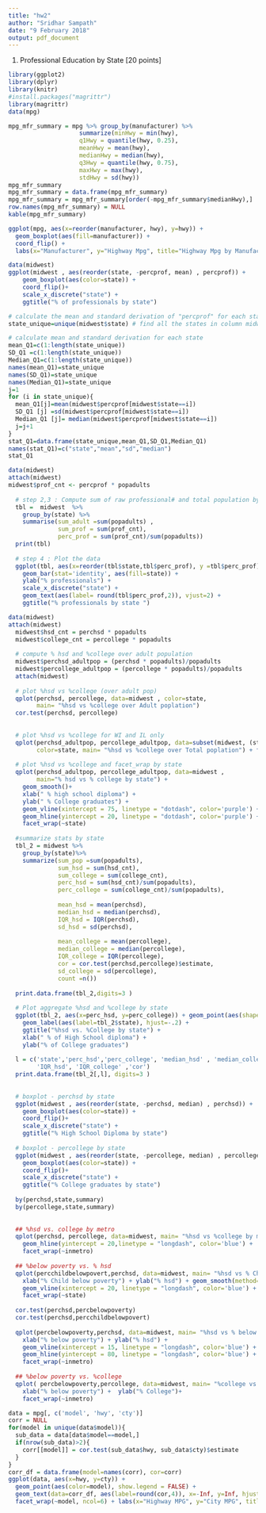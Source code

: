 ```yaml
---
title: "hw2"
author: "Sridhar Sampath"
date: "9 February 2018"
output: pdf_document
---
```


1. Professional Education by State [20 points]

```r
library(ggplot2)
library(dplyr)
library(knitr)
#install.packages("magrittr")
library(magrittr)
data(mpg)

mpg_mfr_summary = mpg %>% group_by(manufacturer) %>% 
                    summarize(minHwy = min(hwy), 
                    q1Hwy = quantile(hwy, 0.25), 
                    meanHwy = mean(hwy), 
                    medianHwy = median(hwy), 
                    q3Hwy = quantile(hwy, 0.75), 
                    maxHwy = max(hwy),
                    stdHwy = sd(hwy))
mpg_mfr_summary
mpg_mfr_summary = data.frame(mpg_mfr_summary)
mpg_mfr_summary = mpg_mfr_summary[order(-mpg_mfr_summary$medianHwy),]
row.names(mpg_mfr_summary) = NULL
kable(mpg_mfr_summary)

ggplot(mpg, aes(x=reorder(manufacturer, hwy), y=hwy)) + 
  geom_boxplot(aes(fill=manufacturer)) + 
  coord_flip() +
  labs(x="Manufacturer", y="Highway Mpg", title="Highway Mpg by Manufacturer Boxplot")

```
```r
data(midwest)
ggplot(midwest , aes(reorder(state, -percprof, mean) , percprof)) + 
    geom_boxplot(aes(color=state)) +
    coord_flip()+
    scale_x_discrete("state") +
    ggtitle("% of professionals by state")

# calculate the mean and standard derivation of "percprof" for each state
state_unique=unique(midwest$state) # find all the states in column midwest$state

# calculate mean and standard derivation for each state
mean_Q1=c(1:length(state_unique)) 
SD_Q1 =c(1:length(state_unique))
Median_Q1=c(1:length(state_unique))
names(mean_Q1)=state_unique
names(SD_Q1)=state_unique
names(Median_Q1)=state_unique
j=1
for (i in state_unique){
  mean_Q1[j]=mean(midwest$percprof[midwest$state==i])
  SD_Q1 [j] =sd(midwest$percprof[midwest$state==i])
  Median_Q1 [j]= median(midwest$percprof[midwest$state==i])
  j=j+1
}
stat_Q1=data.frame(state_unique,mean_Q1,SD_Q1,Median_Q1)  
names(stat_Q1)=c("state","mean","sd","median")
stat_Q1
```
```r
data(midwest)
attach(midwest)
midwest$prof_cnt <- percprof * popadults  
  
  # step 2,3 : Compute sum of raw professional# and total population by state
  tbl =  midwest  %>%
    group_by(state) %>%
    summarise(sum_adult =sum(popadults) , 
              sum_prof = sum(prof_cnt),
              perc_prof = sum(prof_cnt)/sum(popadults))
  print(tbl)
  
  # step 4 : Plot the data
  ggplot(tbl, aes(x=reorder(tbl$state,tbl$perc_prof), y =tbl$perc_prof)) + 
    geom_bar(stat='identity', aes(fill=state)) +
    ylab("% professionals") +
    scale_x_discrete("state") +
    geom_text(aes(label= round(tbl$perc_prof,2)), vjust=2) +
    ggtitle("% professionals by state ")

```
```r
data(midwest)
attach(midwest)
  midwest$hsd_cnt = perchsd * popadults
  midwest$college_cnt = percollege * popadults
  
  # compute % hsd and %college over adult population
  midwest$perchsd_adultpop = (perchsd * popadults)/popadults
  midwest$percollege_adultpop = (percollege * popadults)/popadults
  attach(midwest)
  
  # plot %hsd vs %college (over adult pop)
  qplot(perchsd, percollege, data=midwest , color=state, 
        main= "%hsd vs %college over Adult poplation")
  cor.test(perchsd, percollege)
  
  
  # plot %hsd vs %college for WI and IL only
  qplot(perchsd_adultpop, percollege_adultpop, data=subset(midwest, (state=='WI' | state=='IL')) , 
        color=state, main= "%hsd vs %college over Total poplation") + facet_wrap(~state)
  
  # plot %hsd vs %college and facet_wrap by state
  qplot(perchsd_adultpop, percollege_adultpop, data=midwest , 
        main="% hsd vs % college by state") + 
    geom_smooth()+
    xlab(" % high school diploma") +
    ylab(" % College graduates") +
    geom_vline(xintercept = 75, linetype = "dotdash", color='purple') +
    geom_hline(yintercept = 20, linetype = "dotdash", color='purple') +
    facet_wrap(~state)
  
  #summarize stats by state
  tbl_2 = midwest %>%
    group_by(state)%>%
    summarize(sum_pop =sum(popadults),
              sum_hsd = sum(hsd_cnt),
              sum_college = sum(college_cnt),
              perc_hsd = sum(hsd_cnt)/sum(popadults),
              perc_college = sum(college_cnt)/sum(popadults),
              
              mean_hsd = mean(perchsd),
              median_hsd = median(perchsd),
              IQR_hsd = IQR(perchsd),
              sd_hsd = sd(perchsd),
              
              mean_college = mean(percollege),
              median_college = median(percollege),
              IQR_college = IQR(percollege),  
              cor = cor.test(perchsd,percollege)$estimate,
              sd_college = sd(percollege),
              count =n())
  
  print.data.frame(tbl_2,digits=3 )
                   
  # Plot aggregate %hsd and %college by state
  ggplot(tbl_2, aes(x=perc_hsd, y=perc_college)) + geom_point(aes(shape=state)) + 
    geom_label(aes(label=tbl_2$state), hjust=-.2) +
    ggtitle("%hsd vs. %College by state") +
    xlab(" % of High School diploma") +
    ylab("% of College graduates")
    
  l = c('state','perc_hsd','perc_college', 'median_hsd' , 'median_college', 'mean_hsd' , 'mean_college',
        'IQR_hsd', 'IQR_college' ,'cor')
  print.data.frame(tbl_2[,l], digits=3 )
  
  
  # boxplot - perchsd by state
  ggplot(midwest , aes(reorder(state, -perchsd, median) , perchsd)) + 
    geom_boxplot(aes(color=state)) +
    coord_flip()+
    scale_x_discrete("state") +
    ggtitle("% High School Diploma by state")
  
  # boxplot - percollege by state
  ggplot(midwest , aes(reorder(state, -percollege, median) , percollege)) + 
    geom_boxplot(aes(color=state)) +
    coord_flip()+
    scale_x_discrete("state") +
    ggtitle("% College graduates by state")
  
  by(perchsd,state,summary)
  by(percollege,state,summary)
  
  
  ## %hsd vs. college by metro 
  qplot(perchsd, percollege, data=midwest, main= "%hsd vs %college by metro") +
    geom_hline(yintercept = 20,linetype = "longdash", color='blue') + 
    facet_wrap(~inmetro)
  
  ## %below poverty vs. % hsd 
  qplot(percchildbelowpovert,perchsd, data=midwest, main= "%hsd vs % Child below poverty") +
    xlab("% Child below poverty") + ylab("% hsd") + geom_smooth(method=lm) + 
    geom_vline(xintercept = 20, linetype = "longdash", color='blue') +
    facet_wrap(~state)
  
  cor.test(perchsd,percbelowpoverty)
  cor.test(perchsd,percchildbelowpovert)
  
  qplot(percbelowpoverty,perchsd, data=midwest, main= "%hsd vs % below poverty") +
    xlab("% below poverty") + ylab("% hsd") +
    geom_vline(xintercept = 15, linetype = "longdash", color='blue') +
    geom_hline(yintercept = 80, linetype = "longdash", color='blue') +
    facet_wrap(~inmetro)
  
  ## %below poverty vs. %college
  qplot( percbelowpoverty,percollege, data=midwest, main= "%college vs % below poverty") +
    xlab("% below poverty") +  ylab("% College")+
    facet_wrap(~inmetro)
```
```r
data = mpg[, c('model', 'hwy', 'cty')]
corr = NULL
for(model in unique(data$model)){
  sub_data = data[data$model==model,]
  if(nrow(sub_data)>2){
    corr[[model]] = cor.test(sub_data$hwy, sub_data$cty)$estimate
  }
}
corr_df = data.frame(model=names(corr), cor=corr)
ggplot(data, aes(x=hwy, y=cty)) + 
  geom_point(aes(color=model), show.legend = FALSE) + 
  geom_text(data=corr_df, aes(label=round(cor,4)), x=-Inf, y=Inf, hjust=-0.2, vjust=1.2) + 
  facet_wrap(~model, ncol=6) + labs(x="Highway MPG", y="City MPG", title="Highway MPG vs. City MPG scatterplot by Car Model")
```

